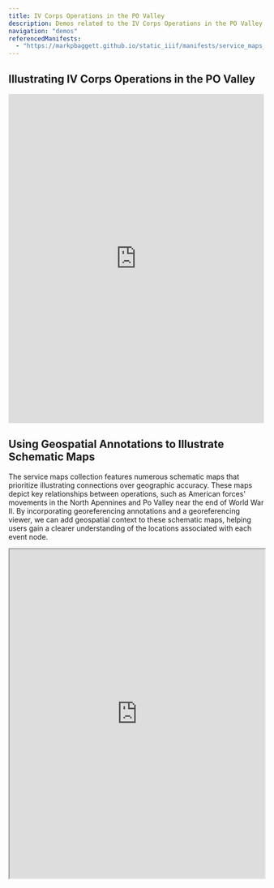 ```yaml
---
title: IV Corps Operations in the PO Valley
description: Demos related to the IV Corps Operations in the PO Valley
navigation: "demos"
referencedManifests:
  - "https://markpbaggett.github.io/static_iiif/manifests/service_maps_demo/service_maps_0003.json"
---
```


## Illustrating IV Corps Operations in the PO Valley

<iframe
    src="https://www.exhibit.so/exhibits/vrnVf1zh0DR9jiZlQ0hh?embedded=true"
    width="100%"
    height="650"
    allowfullscreen
    allow="autoplay"
    style={{ border: "solid" }}
    frameborder="0">
</iframe>

## Using Geospatial Annotations to Illustrate Schematic Maps

The service maps collection features numerous schematic maps that prioritize illustrating connections over geographic
accuracy. These maps depict key relationships between operations, such as American forces' movements in the North
Apennines and Po Valley near the end of World War II. By incorporating georeferencing annotations and a georeferencing
viewer, we can add geospatial context to these schematic maps, helping users gain a clearer understanding of the
locations associated with each event node.

<iframe
  src="https://nakamura196.github.io/iiif_geo/?u=https://markpbaggett.github.io/static_iiif/manifests/tests/with_the_iv_corps.json"
  width="100%"
  height="650px"
  style={{ border: "solid" }}
  allow="fullscreen"
  title="Georeferencing a Schematic Map of American Operations in Italy"
/>